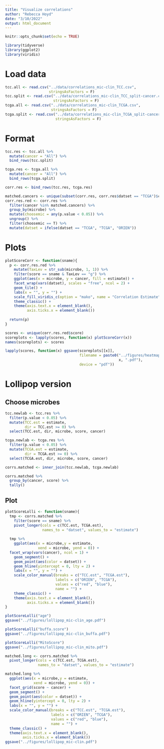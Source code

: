 ```yaml
---
title: "Visualize correlations"
author: "Rebecca Hoyd"
date: "3/10/2022"
output: html_document
---
```


```r
knitr::opts_chunk$set(echo = TRUE)

library(tidyverse)
library(ggplot2)
library(viridis)
```

# Load data

```r
tcc.all <- read.csv("../data/correlations_mic-clin_TCC.csv",
                    stringsAsFactors = F)
tcc.split <- read.csv("../data/correlations_mic-clin_TCC_split-cancer.csv",
                      stringsAsFactors = F)
tcga.all <- read.csv("../data/correlations_mic-clin_TCGA.csv",
                     stringsAsFactors = F)
tcga.split <- read.csv("../data/correlations_mic-clin_TCGA_split-cancer.csv",
                       stringsAsFactors = F)
```

# Format

```r
tcc.res <- tcc.all %>%
  mutate(cancer = "All") %>%
  bind_rows(tcc.split)

tcga.res <- tcga.all %>%
  mutate(cancer = "All") %>%
  bind_rows(tcga.split)

corr.res <- bind_rows(tcc.res, tcga.res)
```

```r
matched.cancers <- unique(subset(corr.res, corr.res$datset == "TCGA")$cancer)
corr.res.red <- corr.res %>%
  filter(cancer %in% matched.cancers) %>%
  group_by(microbe) %>%
  mutate(choosemic = any(p.value < 0.05)) %>%
  ungroup() %>%
  filter(choosemic == T) %>%
  mutate(datset = ifelse(datset == "TCGA", "TCGA", "ORIEN"))
```

# Plots 

```r
plotScoreCorr <- function(sname){
  p <- corr.res.red %>%
    mutate(TaxLev = str_sub(microbe, 1, 1)) %>%
    filter(score == sname & TaxLev == "g") %>%
    ggplot(aes(x = microbe, y = cancer, fill = estimate)) +
    facet_wrap(vars(datset), scales = "free", ncol = 2) +
    geom_tile() +
    labs(x = "", y = "") +
    scale_fill_viridis_c(option = "mako", name = "Correlation Estimate") +
    theme_classic() +
    theme(axis.text.x = element_blank(),
          axis.ticks.x = element_blank())
  
  return(p)
}
```

```r
scores <- unique(corr.res.red$score)
scoreplots <- lapply(scores, function(x) plotScoreCorr(x))
names(scoreplots) <- scores
```

```r
lapply(scores, function(x) ggsave(scoreplots[[x]],
                                  filename = paste0("../figures/heatmap_corr_", 
                                                    x, ".pdf"),
                                  device = "pdf"))
```


# Lollipop version

## Choose microbes

```r
tcc.newlab <- tcc.res %>%
  filter(p.value < 0.05) %>%
  mutate(TCC.est = estimate, 
         dir = TCC.est >= 0) %>%
  select(TCC.est, dir, microbe, score, cancer)

tcga.newlab <- tcga.res %>%
  filter(p.value < 0.05) %>%
  mutate(TCGA.est = estimate, 
         dir = TCGA.est >= 0) %>%
  select(TCGA.est, dir, microbe, score, cancer)

corrs.matched <- inner_join(tcc.newlab, tcga.newlab)

corrs.matched %>%
  group_by(cancer, score) %>%
  tally()
```

## Plot

```r
plotScoreLolli <- function(sname){
  tmp <- corrs.matched %>%
    filter(score == sname) %>%
    pivot_longer(cols = c(TCC.est, TCGA.est),
                 names_to = "datset", values_to = "estimate")
  
  tmp %>%
    ggplot(aes(x = microbe,y = estimate,
               xend = microbe, yend = 0)) +
  facet_wrap(vars(cancer), ncol = 1) +
    geom_segment() +
    geom_point(aes(color = datset)) +
    geom_hline(yintercept = 0, lty = 2) +
    labs(x = "", y = "") +
    scale_color_manual(breaks = c("TCC.est", "TCGA.est"),
                       labels = c("ORIEN", "TCGA"),
                       values = c("red", "blue"),
                       name = "") +
    theme_classic() +
    theme(axis.text.x = element_blank(),
          axis.ticks.x = element_blank())
}
```

```r
plotScoreLolli("age")
ggsave("../figures/lollipop_mic-clin_age.pdf")

plotScoreLolli("buffa.score")
ggsave("../figures/lollipop_mic-clin_buffa.pdf")

plotScoreLolli("MitoScore")
ggsave("../figures/lollipop_mic-clin_mito.pdf")
```

```r
matched.long <- corrs.matched %>%
  pivot_longer(cols = c(TCC.est, TCGA.est),
               names_to = "datset", values_to = "estimate")

matched.long %>%
  ggplot(aes(x = microbe,y = estimate,
             xend = microbe, yend = 0)) +
  facet_grid(score ~ cancer) +
  geom_segment() +
  geom_point(aes(color = datset)) +
  geom_hline(yintercept = 0, lty = 2) +
  labs(x = "", y = "") +
  scale_color_manual(breaks = c("TCC.est", "TCGA.est"),
                     labels = c("ORIEN", "TCGA"),
                     values = c("red", "blue"),
                     name = "") +
  theme_classic() +
  theme(axis.text.x = element_blank(),
        axis.ticks.x = element_blank())
ggsave("../figures/lollipop_mic-clin.pdf")
```
